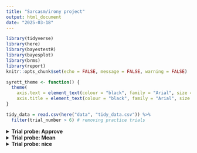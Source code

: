 ```yaml
---
title: "Sarcasm/irony project"
output: html_document
date: "2025-03-18"
---
```


```r
library(tidyverse)
library(here)
library(bayestestR)
library(bayesplot)
library(brms)
library(report)
knitr::opts_chunk$set(echo = FALSE, message = FALSE, warning = FALSE)

syrett_theme <- function() {
  theme(
    axis.text = element_text(colour = "black", family = "Arial", size = 12),
    axis.title = element_text(colour = "black", family = "Arial", size = 12))
} 

tidy_data = read.csv(here("data", "tidy_data.csv")) %>% 
  filter(trial_number > 6) # removing practice trials 
```

<details>
  <summary>**Trial probe: Approve**</summary>

**Statistical Analysis**

This section contains the analysis for the trial probe "approve". First, the total proportion of responses (1 or 2) was compared as a function of intonation type (sarcastic or declarative). Next, the proportions of responses were compared according to the second predictor alone, "modifier_type" (3 levels: +gradable +subjective +valence adjectives, 
+gradable +subjective –valence adjective, 
–gradable –subjective adjectives/nouns). 
Finally, both predictors are visualized and considered in tandem as they relate to the responses of 1 or 2. 

In each case, a Bayesian multilevel logistic regression was run in which the binary outcome (log-odds of choosing 2) was analyzed as a function of the relevant predictors (detailed below) and a random intercept for subject id, trial object, and trial modifier. 
Each model was estimated using MCMC
sampling with 4 chains of 2000 iterations and a warmup of 1000
Hamiltonian Monte-Carlo sampling was carried out distributed between 6 processing cores.

**Intonation only**

```r
approve_df = tidy_data %>% 
  filter(probe_type == "approve") 

pcts_app = approve_df %>% group_by(intonation, response) %>% summarise(n = round(n()/834, digits = 2)*100)
```

```r
approve_df %>% 
  ggplot(aes(intonation, fill = as.factor(response), group = as.factor(response))) + 
  geom_bar(position = "fill", color = "black") +
  theme_minimal() + syrett_theme() + scale_fill_discrete(name = "Response") + ggtitle("Overall proportion of responses to declarative and sarcastic items")

```

The first plot shows the overall proportion of responses to declarative and sarcastic items (before taking other conditions into account).
Overall, coding of 2 was slightly more frequent for the declarative items (`r pcts_app$n[2]` percent) compared to `r pcts_app$n[4]` percent in sarcastic responses.

A logistic regression model was fit in which response was predicted as a function of intonation (including the random effects mentioned above). 
The model, described below, found substantial evidence that the overall difference between responses to sarcastic and declarative items was not due to chance (probability of direction approaching 1).
The table below shows the predicted log-odds for a selection of 1 for the declarative condition (represented by the intercept in the first row) and the effect (change in log-odds) of sarcastic (second row).
The negative effect suggests that a selection of 1 is less likely for sarcastic items than declarative ones.

```r
approve_mod_int = brms::brm(response ~ intonation + (1 | subject.ID) + 
                       (1 | trial_object) + (1 | trial_modifier),
                     family = "bernoulli",
                     data = approve_df,
                     file = here("data", "models", "approve_mod_intonation_on;y.rds"))

describe_posterior(
  approve_mod_int,
  effects = "fixed",
  component = "all",
  test = c("p_direction", "p_significance"),
  centrality = "all"
) %>%
  as.data.frame() %>% 
  mutate(across(where(is.numeric), round, 3)) %>% 
  knitr::kable(row.names = FALSE)
```

**Modifier type only**

```r
approve_df %>% 
  ggplot(aes(modifier_type, fill = as.factor(response), group = as.factor(response))) + 
  geom_bar(position = "fill", color = "black") +
  theme_minimal() + syrett_theme() + scale_fill_discrete(name = "Response") + ggtitle("Overall proportion of responses to the modifier types")
```

```r
pcts_app_mod = approve_df %>% group_by(modifier_type, response) %>% summarise(n = round(n()/556, digits = 2)*100)
```

This plot shows the overall proportion of responses to the three modifier types .
Overall, coding of 2 was most frequent for the `grad+subj+pos` items (`r pcts_app_mod$n[4]` percent), followed by `–grad–subj` with `r pcts_app_mod$n[6]` percent of responses of 2.
Finally, `grad+subj+neg` showed very few responses of 2 (only `r pcts_app_mod$n[2]` percent).

A logistic regression model was fit in which response was predicted as a function of modifier type (including the random effects mentioned above). 


The model, described below, found substantial evidence that, relative to the baseline `–grad–subj`, there was compelling evidence that both of the other modifier types were distinctly responded to by participants. 
The table below shows the predicted log-odds for a selection of 1 for the `grad–subj` condition (represented by the intercept in the first row).
The model predicts that a choice of 1 for `modifier_typegradPsubjPneg` (second row) relative to `grad–subj` is lower overall.
The opposite was found for the modifier type `b_modifier_typegradPsubjPpos` relative to `grad-subj`, in which the log-odds of a choice of 1 was higher.

```r
approve_mod_int_mt = brms::brm(response ~ modifier_type + (1 | subject.ID) + 
                       (1 | trial_object) + (1 | trial_modifier),
                     family = "bernoulli",
                     data = approve_df,
                     file = here("data", "models", "approve_mod_mod_type_only.rds"))

describe_posterior(
  approve_mod_int_mt,
  effects = "fixed",
  component = "all",
  test = c("p_direction", "p_significance"),
  centrality = "all"
) %>%
  as.data.frame() %>% 
  mutate(across(where(is.numeric), round, 3)) %>% 
  knitr::kable(row.names = FALSE)
```

**Intonation and Modifier type**

```r
approve_df %>% 
  ggplot(aes(modifier_type, fill = as.factor(response), group = as.factor(response))) + 
  geom_bar(position = "fill", color = "black") + facet_wrap(~intonation) +
  theme_minimal() + syrett_theme() + scale_fill_discrete(name = "Response") +
  theme(axis.text.x = element_text(angle = 90, vjust = 0.5, hjust=1))
```

```r
approve_all = approve_df %>% group_by(intonation, response, modifier_type) %>% summarise(n = round(n()/278, digits = 2))

```

Please see a descriptive summary of each of the six cases below:

When the intonation was `r approve_all$intonation[1]` and the modifier type was `r approve_all$modifier_type[1]`, `r approve_all$n[1]` percent of responses were `r approve_all$response[1]`.

When the intonation was `r approve_all$intonation[2]` and the modifier type was `r approve_all$modifier_type[2]`, `r approve_all$n[2]` percent of responses were `r approve_all$response[2]`.

When the intonation was `r approve_all$intonation[3]` and the modifier type was `r approve_all$modifier_type[3]`, `r approve_all$n[3]` percent of responses were `r approve_all$response[3]`.

When the intonation was `r approve_all$intonation[7]` and the modifier type was `r approve_all$modifier_type[7]`, `r approve_all$n[7]` percent of responses were `r approve_all$response[7]`.

When the intonation was `r approve_all$intonation[8]` and the modifier type was `r approve_all$modifier_type[8]`, `r approve_all$n[8]` percent of responses were `r approve_all$response[8]`.

When the intonation was `r approve_all$intonation[9]` and the modifier type was `r approve_all$modifier_type[9]`, `r approve_all$n[9]` percent of responses were `r approve_all$response[9]`.

The final model is a little more complex than the first two, since we now have an interaction. 
This model predicts to log-odds of a response of as a function of both intonation (2 levels) and modifier type (3 levels) and their interaction. 
As a result, the intercept of this model represents the log-odds of a choice of 1 when the modifier type is `grad–subj` and the intonation is `declarative`. 
The fixed effect `b_intonationsarcastic` represents the change in the predicted log-dds of choosing 1 when we change the predictor for intonation from `declarative` to `sarcastic`. It's negative, which suggests that it the probality of choosing 1 is less for sarcastic intonation relative to declarative when the modifier type is `grad–subj`. 
Rows 3 and 4 make similar adjustments, but this time change modifier type while holding the intonation constant. 
The final two terms are the interaction terms. 
These represent the change relative to the declarative modifier combinations. The positve estimate for row 5 suggests that the probability of choosing 1 when the modifier type is `grad+subj+neg` is higher for when the intonation is sarcastic than declarative. 
The negative value for row 6 suggests that the probability of choosing 1 when the modifier type is `grad+subj+pos` is lower for when the intonation is sarcastic than declarative. 
In each comparison, the row "pd" (probability of direction) tell us how sure we can be about the given comparison. In this case, all of the comparisons' directions are highly probable (over .95). 

```r
approve_mod = brms::brm(response ~ intonation*modifier_type + (1 | subject.ID) + 
                       (1 | trial_object) + (1 | trial_modifier),
                     family = "bernoulli",
                     data = approve_df,
                     file = here("data", "models", "approve_mod.rds"))

describe_posterior(
  approve_mod,
  effects = "fixed",
  component = "all",
  test = c("p_direction", "p_significance"),
  centrality = "all"
) %>%
  as.data.frame() %>% 
  mutate(across(where(is.numeric), round, 3)) %>% 
  knitr::kable(row.names = FALSE)
```

</details> 

<details>
  <summary>**Trial probe: Mean**</summary>
  
**Statistical Analysis**

This analysis is essentially the same as the "approve section". For the sake of brevity, I've made tables and plots only - let me know if I should add similar interpretations as I've done above. 

  
```r
mean_df = tidy_data %>% 
  filter(probe_type == "mean") 

mean_mod = brms::brm(response ~ intonation*modifier_type + (1 | subject.ID) + 
                            (1 | trial_object) + (1 | trial_modifier),
                          family = "bernoulli",
                          data = mean_df,
                     file = here("data", "models", "mean_mod.rds"))

```


```r
pcts_mean = mean_df %>% group_by(intonation, response) %>% summarise(n = round(n()/834, digits = 2)*100)
```

```r
mean_df %>% 
  ggplot(aes(intonation, fill = as.factor(response), group = as.factor(response))) + 
  geom_bar(position = "fill", color = "black") +
  theme_minimal() + syrett_theme() + scale_fill_discrete(name = "Response") + ggtitle("Overall proportion of responses to declarative and sarcastic items")

```

The first plot shows the overall proportion of responses to declarative and sarcastic items (before taking other conditions into account).
Again (like "approve" itmes), coding of 2 was more frequent for the declarative items (`r pcts_mean$n[2]` percent) compared to `r pcts_mean$n[4]` percent in sarcastic responses.


**Note: This is exactly the same as the approve section**

A logistic regression model was fit in which response was predicted as a function of intonation (including the random effects mentioned above). 
The model, described below, found substantial evidence that the overall difference between responses to sarcastic and declarative items was not due to chance (probability of direction approaching 1).
The table below shows the predicted log-odds for a selection of 1 for the declarative condition (represented by the intercept in the first row) and the effect (change in log-odds) of sarcastic (second row).
The negative effect suggests that a selection of 1 is less likely for sarcastic items than declarative ones.

```r
mean_mod_int = brms::brm(response ~ intonation + (1 | subject.ID) + 
                       (1 | trial_object) + (1 | trial_modifier),
                     family = "bernoulli",
                     data = mean_df,
                     file = here("data", "models", "mean_mod_intonation_on;y.rds"))

describe_posterior(
  mean_mod_int,
  effects = "fixed",
  component = "all",
  test = c("p_direction", "p_significance"),
  centrality = "all"
) %>%
  as.data.frame() %>% 
  mutate(across(where(is.numeric), round, 3)) %>% 
  knitr::kable(row.names = FALSE)
```

**Modifier type only**

```r
mean_df %>% 
  ggplot(aes(modifier_type, fill = as.factor(response), group = as.factor(response))) + 
  geom_bar(position = "fill", color = "black") +
  theme_minimal() + syrett_theme() + scale_fill_discrete(name = "Response") + ggtitle("Overall proportion of responses to the modifier types")
```

```r
pcts_mean_mod = mean_df %>% group_by(modifier_type, response) %>% summarise(n = round(n()/556, digits = 2)*100)
```

This plot shows the overall proportion of responses to the three modifier types .
Overall, coding of 2 was most frequent for the `grad+subj+neg` items (`r pcts_app_mod$n[2]` percent), followed by `–grad–subj` with `r pcts_app_mod$n[6]` percent of responses of 2.
Finally, `grad+subj+pos` showed very few responses of 2 (only `r pcts_app_mod$n[4]` percent).

A logistic regression model was fit in which response was predicted as a function of modifier type (including the random effects mentioned above). 

The model, described below, found substantial evidence that, relative to the baseline `–grad–subj`, there was compelling evidence that both of the other modifier types were distinctly responded to by participants. 
The table below shows the predicted log-odds for a selection of 1 for the `grad–subj` condition (represented by the intercept in the first row).
The model predicts that a choice of 1 for `modifier_typegradPsubjPneg` (second row) relative to `grad–subj` is higher overall.
The opposite was found for the modifier type `b_modifier_typegradPsubjPpos` relative to `grad-subj`, in which the log-odds of a choice of 1 was lower

```r
mean_mod_int_mt = brms::brm(response ~ modifier_type + (1 | subject.ID) + 
                       (1 | trial_object) + (1 | trial_modifier),
                     family = "bernoulli",
                     data = mean_df,
                     file = here("data", "models", "mean_mod_mod_type_only.rds"))

describe_posterior(
  mean_mod_int_mt,
  effects = "fixed",
  component = "all",
  test = c("p_direction", "p_significance"),
  centrality = "all"
) %>%
  as.data.frame() %>% 
  mutate(across(where(is.numeric), round, 3)) %>% 
  knitr::kable(row.names = FALSE)
```

**Intonation and Modifier type**

```r
mean_df %>% 
  ggplot(aes(modifier_type, fill = as.factor(response), group = as.factor(response))) + 
  geom_bar(position = "fill", color = "black") + facet_wrap(~intonation) +
  theme_minimal() + syrett_theme() + scale_fill_discrete(name = "Response") +
  theme(axis.text.x = element_text(angle = 90, vjust = 0.5, hjust=1))
```

```r
mean_all = mean_df %>% group_by(intonation, response, modifier_type) %>% summarise(n = round(n()/278, digits = 2))
```

Please see a descriptive summary of each of the six cases below:

When the intonation was `r mean_all$intonation[1]` and the modifier type was `r mean_all$modifier_type[1]`, `r mean_all$n[1]` percent of responses were `r mean_all$response[1]`.

When the intonation was `r mean_all$intonation[2]` and the modifier type was `r mean_all$modifier_type[2]`, `r mean_all$n[2]` percent of responses were `r mean_all$response[2]`.

When the intonation was `r mean_all$intonation[3]` and the modifier type was `r mean_all$modifier_type[3]`, `r mean_all$n[3]` percent of responses were `r mean_all$response[3]`.

When the intonation was `r mean_all$intonation[7]` and the modifier type was `r mean_all$modifier_type[7]`, `r mean_all$n[7]` percent of responses were `r mean_all$response[7]`.

When the intonation was `r mean_all$intonation[8]` and the modifier type was `r mean_all$modifier_type[8]`, `r mean_all$n[8]` percent of responses were `r mean_all$response[8]`.

When the intonation was `r mean_all$intonation[9]` and the modifier type was `r mean_all$modifier_type[9]`, `r mean_all$n[9]` percent of responses were `r mean_all$response[9]`.

Like the previous model with an interaction (for "approve"), this model predicts to log-odds of a response of as a function of both intonation (2 levels) and modifier type (3 levels) and their interaction. 
As a result, the intercept of this model represents the log-odds of a choice of 1 when the modifier type is `grad–subj` and the intonation is `declarative`. 
The fixed effect `b_intonationsarcastic` represents the change in the predicted log-dds of choosing 1 when we change the predictor for intonation from `declarative` to `sarcastic`. It's negative, which suggests that it the probality of choosing 1 is less for sarcastic intonation relative to declarative when the modifier type is `grad–subj`. 
Rows 3 and 4 make similar adjustments, but this time change modifier type while holding the intonation constant. 
The final two terms are the interaction terms. 
These represent the change relative to the declarative modifier combinations. The negative estimate for row 5 suggests that the probability of choosing 1 when the modifier type is `grad+subj+neg` is lower for when the intonation is sarcastic than declarative. 
The negative value for row 6 suggests that the probability of choosing 1 when the modifier type is `grad+subj+pos` is lower for when the intonation is sarcastic than declarative. 
This model does not provide compelling evidence for each comparison (see the "pd" column - those lower than .95 are uncertain).

```r
mead_mod = brms::brm(response ~ intonation*modifier_type + (1 | subject.ID) + 
                       (1 | trial_object) + (1 | trial_modifier),
                     family = "bernoulli",
                     data = mean_df,
                     file = here("data", "models", "mean_mod.rds"))

describe_posterior(
  mead_mod,
  effects = "fixed",
  component = "all",
  test = c("p_direction", "p_significance"),
  centrality = "all"
) %>%
  as.data.frame() %>% 
  mutate(across(where(is.numeric), round, 3)) %>% 
  knitr::kable(row.names = FALSE)
```


</details> 

<details>
  <summary>**Trial probe: nice**</summary>
```r
nice_df = tidy_data %>% 
  filter(probe_type == "nice") 

nice_df %>% 
  ggplot(aes(x = response)) + 
  geom_bar(position = "dodge", color = "black") + facet_grid(modifier_type~intonation) +
  theme_minimal() + syrett_theme()

nice_mod = brms::brm(response ~ intonation*modifier_type + (1 | subject.ID) + 
                          (1 | trial_object) + (1 | trial_modifier),
                        family = "categorical",
                        data = nice_df, 
                     file = here("data", "models", "nice_mod.rds"))
```

```r
ce_df = conditional_effects(nice_mod, categorical = TRUE)[["modifier_type:cats__"]]
```

```r
describe_posterior(
  nice_mod,
  effects = "fixed",
  component = "all",
  test = c("p_direction", "p_significance"),
  centrality = "all"
) %>%
  as.data.frame() %>% 
  mutate(across(where(is.numeric), round, 3)) %>% 
  knitr::kable(row.names = FALSE)
```
```

</details> 